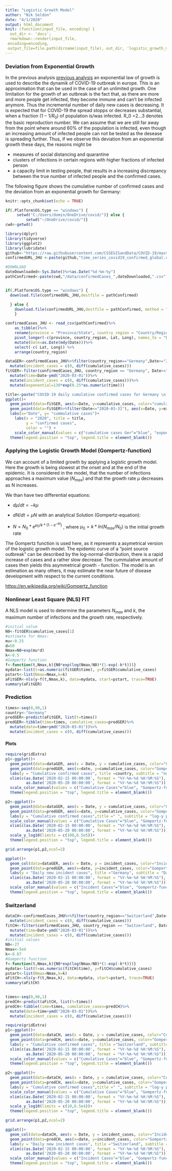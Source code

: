 ```yaml
---
title: "Logistic Growth Model"
author: "Nik Seldon"
date: "4/1/2020"
output: html_document
knit: (function(input_file, encoding) {
  out_dir <- 'docs';
  rmarkdown::render(input_file,
 encoding=encoding,
 output_file=file.path(dirname(input_file), out_dir, 'logistic_growth_model.html'))})
---
```


### Deviation from Exponential Growth

In the previous analysis [previous analysis](https://nikseldon.github.io/COVID-19-Analysis/) an exponential law of growth is used to describe the dynamik of COVID-19 outbreak in europe. This is an approximation that can be used in the case of an unlimited growth. One limitation for the growth of an outbreak is the fact that, as there are more and more people get infected, they become immune and can't be infected anymore. Thus the incremental number of daily new cases is decreasing. It is expected that for COVID-19 the spread stopps or decreases substantial, when a fraction $(1-1/R_0)$ of population is/was infected. R_0 =2...3 denotes the basic reproduction number. We can assume that we are still far away from the point where around 60% of the population is infected, even though an increasing amount of infected people can not be tested as the desease is spreading further. 
Thus, if we observe this deviation from an exponential growth these days, the reasons might be 

* measures of social distancing and quarantine
* clusters of infections in certain regions with higher fractions of infected person
* a capacity limit in testing people, that results in a increasing discrepancy between the true number of infected people and the confirmed cases.

The following figure shows the cumulative number of confirmed cases and the deviation from an exponential growth for Germany:

```r
knitr::opts_chunk$set(echo = TRUE)
```

```r
if(.Platform$OS.type == "windows") {
     setwd("C:/Users/domin/OneDrive/covid/")} else {
         setwd("~/OneDrive/covid/")}
cwd<-getwd()
```

```r
library(dplyr)
library(tidyverse)
library(ggplot2)
library(lubridate)
github<-"https://raw.githubusercontent.com/CSSEGISandData/COVID-19/master/csse_covid_19_data/csse_covid_19_time_series/"
confirmedURL_JHU <-paste(github,"time_series_covid19_confirmed_global.csv?accessType=DOWNLOAD", sep="")
```


```r
#DOWNLOAD
dateDownloaded<-Sys.Date()%>%as.Date("%d-%m-%y")
pathConfirmed<-paste(cwd,"/data/confirmedCases_",dateDownloaded,".csv",sep="")


if(.Platform$OS.type == "windows") {
  download.file(confirmedURL_JHU,destfile = pathConfirmed)

  } else { 
    download.file(confirmedURL_JHU,destfile = pathConfirmed, method = "curl")
    }
```

```r
confirmedCases_JHU <- read_csv(pathConfirmed)%>%
    as_tibble()%>%
    rename(province = "Province/State", country_region = "Country/Region")%>% 
    pivot_longer(-c(province, country_region, Lat, Long), names_to = "Date", values_to = "cumulative_cases") %>% 
    mutate(Date=as.Date(mdy(Date)))%>%
    select(-c( Lat, Long)) %>%
    arrange(country_region)
```


```r
dataGER<-confirmedCases_JHU%>%filter(country_region=="Germany",Date>="2020-03-01")%>%
  mutate(incident_cases = c(0, diff(cumulative_cases)))
fitGER<-filter(confirmedCases_JHU, country_region == "Germany", Date>="2020-03-01",Date<="2020-04-30")%>%
  mutate(time=Date-ymd("2020-03-01"))%>%
  mutate(incident_cases = c(0, diff(cumulative_cases)))%>%
  mutate(exponential=130*exp(0.25*as.numeric(time)))
```

```r
title<-paste("COVID-19 daily cumulative confirmed cases for Germany \n data downloaded from Johns Hopkins University: ", dateDownloaded)
ggplot()+
  geom_point(data=fitGER, aes(x=Date, y=cumulative_cases, color="cumulative cases Ger"))+
  geom_point(data=fitGER%>%filter(Date<="2020-03-31"), aes(x=Date, y=exponential, color="exponential law"),pch=1 )+
  labs(x="Date", y= "cummulative cases")+
    labs(x = "2020", title = title,
         y = "confirmed cases",
         color = "") +
    scale_color_manual(values = c("cumulative cases Ger"="blue", "exponential law"="red"))+
  theme(legend.position = "top", legend.title = element_blank())
```


### Applying the Logistic Growth Model (Gompertz-function)

We can account of a limited growth by applying a logistic growth model. Here the growth is being slowest at the onset and at the end of the epidemic. It is considered in the model, that the number of infections approaches a maximum value ($N_{max}$) and that the growth rate $\mu$ decreases as N increases.

We than have two differential equations:

* $d\mu/dt=-k\mu$
* $dN/dt=\mu N$
with an analytical Solution (Gompertz-equation): 

* $N=N_0*e^{\mu_0/k*(1-e^{-kt})}$ , where $\mu_0=k*ln(N_{max}/N_0)$ is the initial growth rate

The Gompertz function is used here, as it represents a asymetrical version of the logistic growth model.
The epidemic curve of a "point source outbreak" can be described by the log-normal-distribution, there is a rapid increase of cases and a rather slow decrease. The cummulative amount of cases then yields this asymmetrical growth - function. The model is an estimation as many others, it may estimate the near future of disease development with respect to the current conditions.    

[https://en.wikipedia.org/wiki/Gompertz_function](https://en.wikipedia.org/wiki/Gompertz_function)

### Nonlinear Least Square (NLS) FIT

A NLS model is used to determine the parameters $N_{max}$ and $k$, the maximum number of infections and the growth rate, respectively. 

```r
#initial value
N0<-fitGER$cumulative_cases[1]
#estimate for Nmax:
mu<-0.25
d=50
Nmax=N0+exp(mu*d)
k<-0.5
#Gompertz function
f<-function(t,Nmax,k){N0*exp(log(Nmax/N0)*(1-exp(-k*t)))}
mydata<-list(t=as.numeric(fitGER$time), y=fitGER$cumulative_cases)
pstart<-list(Nmax=Nmax,k=k)
aFitGER<-nls(y~f(t,Nmax,k), data=mydata, start=pstart, trace=TRUE)
summary(aFitGER)
```

### Prediction
```r
times<-seq(0,90,1)
country<-"Germany"
predGER<-predict(aFitGER, list(t=times))
predGER<-tibble(time=times, cumulative_cases=predGER)%>%
  mutate(date=time+ymd("2020-03-01"))%>%
  mutate(incident_cases = c(0, diff(cumulative_cases)))
```

#### Plots
```r
require(gridExtra)
p1<-ggplot()+ 
  geom_point(data=dataGER, aes(x = Date, y = cumulative_cases, color="Cumulative Cases"), pch=21, cex=2)+
  geom_point(data=predGER, aes(x=date, y=cumulative_cases, color="Gompertz-function"), pch=3, cex=.5)+
  labs(y = "Cumulative confirmed cases", title =country, subtitle = "normal plot") +
  xlim(c(as.Date('2020-02-15 00:00:00', format = "%Y-%m-%d %H:%M:%S"),
         as.Date('2020-05-20 00:00:00', format = "%Y-%m-%d %H:%M:%S")))+
  scale_color_manual(values = c("Cumulative Cases"="blue", "Gompertz-function"="red"))+
  theme(legend.position = "top", legend.title = element_blank())

p2<-ggplot()+ 
  geom_point(data=dataGER, aes(x = Date, y = cumulative_cases, color="Cumulative Cases"), pch=21, cex=2)+
  geom_point(data=predGER, aes(x=date, y=cumulative_cases, color="Gompertz-function"), pch=3, cex=.5)+
  labs(y = "Cumulative confirmed cases",title =" ", subtitle = "log-y plot") +
  scale_color_manual(values = c("Cumulative Cases"="blue", "Gompertz-function"="red"))+
  xlim(c(as.Date('2020-02-15 00:00:00', format = "%Y-%m-%d %H:%M:%S"),
         as.Date('2020-05-20 00:00:00', format = "%Y-%m-%d %H:%M:%S")))+
  scale_y_log10(limits = c(100,6.5e5))+
  theme(legend.position = "top", legend.title = element_blank())

grid.arrange(p1,p2,ncol=2)
```


```r
ggplot()+ 
  geom_col(data=dataGER, aes(x = Date, y = incident_cases, color="Incident Cases"), alpha=0.5)+
  geom_point(data=predGER, aes(x=date, y=incident_cases, color="Gompertz-function"), pch=3, cex=.5)+
  labs(y = "Daily new incident cases", title ="Germany", subtitle = "Daily new cases and model") +
  xlim(c(as.Date('2020-02-15 00:00:00', format = "%Y-%m-%d %H:%M:%S"),
         as.Date('2020-05-20 00:00:00', format = "%Y-%m-%d %H:%M:%S")))+
  scale_color_manual(values = c("Incident Cases"="blue", "Gompertz-function"="red"))+
  theme(legend.position = "top", legend.title = element_blank())
```


### Switzerland

```r
dataCH<-confirmedCases_JHU%>%filter(country_region=="Switzerland",Date>="2020-03-01")%>%
  mutate(incident_cases = c(0, diff(cumulative_cases)))
fitCH<-filter(confirmedCases_JHU, country_region == "Switzerland", Date>="2020-03-01",Date<="2020-04-30")%>%
  mutate(time=Date-ymd("2020-03-01"))%>%
  mutate(incident_cases = c(0, diff(cumulative_cases)))
#initial values
N0<-27
Nmax<-5e4
k<-0.07
#Gompertz function
f<-function(t,Nmax,k){N0*exp(log(Nmax/N0)*(1-exp(-k*t)))}
mydata<-list(t=as.numeric(fitCH$time), y=fitCH$cumulative_cases)
pstart<-list(Nmax=Nmax,k=k)
aFitCH<-nls(y~f(t,Nmax,k), data=mydata, start=pstart, trace=TRUE)
summary(aFitCH)
  
```

```r
times<-seq(0,90,1)
predCH<-predict(aFitCH, list(t=times))
predCH<-tibble(time=times, cumulative_cases=predCH)%>%
  mutate(date=time+ymd("2020-03-01"))%>%
  mutate(incident_cases = c(0, diff(cumulative_cases)))
```

```r
require(gridExtra)
p1<-ggplot()+ 
  geom_point(data=dataCH, aes(x = Date, y = cumulative_cases, color="Cumulative Cases"), pch=21, cex=2)+
  geom_point(data=predCH, aes(x=date, y=cumulative_cases, color="Gompertz-function"), pch=3, cex=.5)+
  labs(y = "Cumulative confirmed cases", title ="Switzerland", subtitle = "normal plot") +
  xlim(c(as.Date('2020-02-15 00:00:00', format = "%Y-%m-%d %H:%M:%S"),
         as.Date('2020-05-20 00:00:00', format = "%Y-%m-%d %H:%M:%S")))+
  scale_color_manual(values = c("Cumulative Cases"="blue", "Gompertz-function"="red"))+
  theme(legend.position = "top", legend.title = element_blank())

p2<-ggplot()+ 
  geom_point(data=dataCH, aes(x = Date, y = cumulative_cases, color="Cumulative Cases"), pch=21, cex=2)+
  geom_point(data=predCH, aes(x=date, y=cumulative_cases, color="Gompertz-function"), pch=3, cex=.5)+
  labs(y = "Cumulative confirmed cases",title =" ", subtitle = "log-y plot") +
  scale_color_manual(values = c("Cumulative Cases"="blue", "Gompertz-function"="red"))+
  xlim(c(as.Date('2020-02-15 00:00:00', format = "%Y-%m-%d %H:%M:%S"),
         as.Date('2020-05-20 00:00:00', format = "%Y-%m-%d %H:%M:%S")))+
  scale_y_log10(limits = c(10,6.5e4))+
  theme(legend.position = "top", legend.title = element_blank())

grid.arrange(p1,p2,ncol=2)
```


```r
ggplot()+ 
  geom_col(data=dataCH, aes(x = Date, y = incident_cases, color="Incident Cases"), alpha=0.5)+
  geom_point(data=predCH, aes(x=date, y=incident_cases, color="Gompertz-function"), pch=3, cex=.5)+
  labs(y = "Daily new incident cases", title ="Switzerland", subtitle = "Daily new cases and model") +
  xlim(c(as.Date('2020-02-15 00:00:00', format = "%Y-%m-%d %H:%M:%S"),
         as.Date('2020-05-20 00:00:00', format = "%Y-%m-%d %H:%M:%S")))+
  scale_color_manual(values = c("Incident Cases"="blue", "Gompertz-function"="red"))+
  theme(legend.position = "top", legend.title = element_blank())
```

